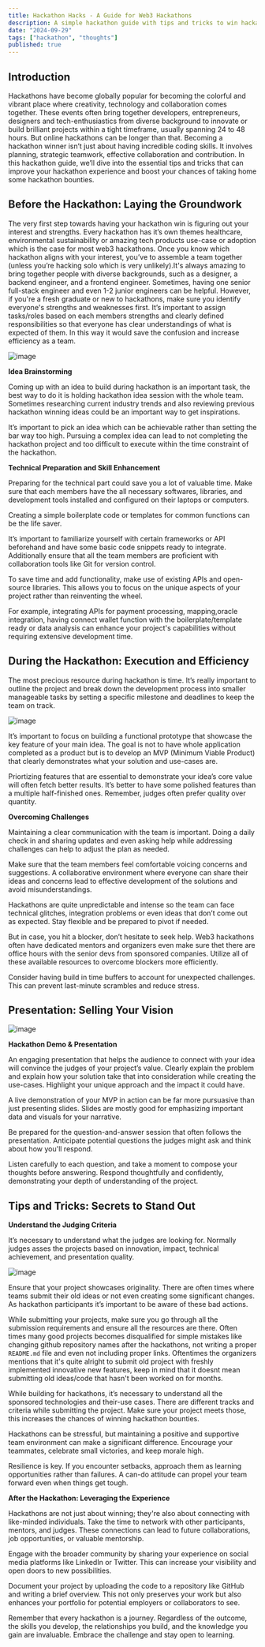 ```yaml
---
title: Hackathon Hacks - A Guide for Web3 Hackathons
description: A simple hackathon guide with tips and tricks to win hackathon bounties.
date: "2024-09-29"
tags: ["hackathon", "thoughts"]
published: true
---
```


## **Introduction**

Hackathons have become globally popular for becoming the colorful and vibrant place where creativity, technology and collaboration comes together. These events often bring together developers, entrepreneurs, designers and tech-enthusiastics from diverse background to innovate or build brilliant projects within a tight timeframe, usually spanning 24 to 48 hours. But online hackathons can be longer than that. Becoming a hackathon winner isn’t just about having incredible coding skills. It involves planning, strategic teamwork, effective collaboration and contribution. In this hackathon guide, we’ll dive into the essential tips and tricks that can improve your hackathon experience and boost your chances of taking home some hackathon bounties.

## **Before the Hackathon: Laying the Groundwork**

The very first step towards having your hackathon win is figuring out your interest and strengths. Every hackathon has it’s own themes healthcare, environmental sustainability or amazing tech products use-case or adoption which is the case for most web3 hackathons.
Once you know which hackathon aligns with your interest, you’ve to assemble a team together (unless you’re hacking solo which is very unlikely).It's always amazing to bring together people with diverse backgrounds, such as a designer, a backend engineer, and a frontend engineer. Sometimes, having one senior full-stack engineer and even 1-2 junior engineers can be helpful.
However, if you're a fresh graduate or new to hackathons, make sure you identify everyone's strengths and weaknesses first. It’s important to assign tasks/roles based on each members strengths and clearly defined responsibilities so that everyone has clear understandings of what is expected of them. In this way it would save the confusion and increase efficiency as a team.

![image](https://hackmd.io/_uploads/B1QFqXvRR.png)

**Idea Brainstorming**

Coming up with an idea to build during hackathon is an important task, the best way to do it is holding hackathon idea session with the whole team. Sometimes researching current industry trends and also reviewing previous hackathon winning ideas could be an important way to get inspirations.

It’s important to pick an idea which can be achievable rather than setting the bar way too high. Pursuing a complex idea can lead to not completing the hackathon project and too difficult to execute within the time constraint of the hackathon.

**Technical Preparation and Skill Enhancement**

Preparing for the technical part could save you a lot of valuable time. Make sure that each members have the all necessary softwares, libraries, and development tools installed and configured on their laptops or computers.

Creating a simple boilerplate code or templates for common functions can be the life saver.

It’s important to familiarize yourself with certain frameworks or API beforehand and have some basic code snippets ready to integrate. Additionally ensure that all the team members are proficient with collaboration tools like Git for version control.

To save time and add functionality, make use of existing APIs and open-source libraries. This allows you to focus on the unique aspects of your project rather than reinventing the wheel.

For example, integrating APIs for payment processing, mapping,oracle integration, having connect wallet function with the boilerplate/template ready or data analysis can enhance your project's capabilities without requiring extensive development time.

## **During the Hackathon: Execution and Efficiency**

The most precious resource during hackathon is time. It’s really important to outline the project and break down the development process into smaller manageable tasks by setting a specific milestone and deadlines to keep the team on track.

![image](https://hackmd.io/_uploads/BJO8IxuRC.png)

It’s important to focus on building a functional prototype that showcase the key feature of your main idea. The goal is not to have whole application completed as a product but is to develop an MVP (Minimum Viable Product) that clearly demonstrates what your solution and use-cases are.

Priortizing features that are essential to demonstrate your idea’s core value will often fetch better results. It’s better to have some polished features than a multiple half-finished ones. Remember, judges often prefer quality over quantity.

**Overcoming Challenges**

Maintaining a clear communication with the team is important. Doing a daily check in and sharing updates and even asking help while addressing challenges can help to adjust the plan as needed.

Make sure that the team members feel comfortable voicing concerns and suggestions. A collaborative environment where everyone can share their ideas and concerns lead to effective development of the solutions and avoid misunderstandings.

Hackathons are quite unpredictable and intense so the team can face technical glitches, integration problems or even ideas that don’t come out as expected. Stay flexible and be prepared to pivot if needed.

But in case, you hit a blocker, don’t hesitate to seek help. Web3 hackathons often have dedicated mentors and organizers even make sure thet there are office hours with the senior devs from sponsored companies. Utilize all of these available resources to overcome blockers more efficiently.

Consider having build in time buffers to account for unexpected challenges. This can prevent last-minute scrambles and reduce stress.

## **Presentation: Selling Your Vision**

![image](https://hackmd.io/_uploads/HkgmipXD0C.png)

**Hackathon Demo & Presentation**

An engaging presentation that helps the audience to connect with your idea will convince the judges of your project’s value. Clearly explain the problem and explain how your solution take that into consideration while creating the use-cases. Highlight your unique approach and the impact it could have.

A live demonstration of your MVP in action can be far more pursuasive than just presenting slides. Slides are mostly good for emphasizing important data and visuals for your narrative.

Be prepared for the question-and-answer session that often follows the presentation. Anticipate potential questions the judges might ask and think about how you'll respond.

Listen carefully to each question, and take a moment to compose your thoughts before answering. Respond thoughtfully and confidently, demonstrating your depth of understanding of the project.

## **Tips and Tricks: Secrets to Stand Out**

**Understand the Judging Criteria**

It’s necessary to understand what the judges are looking for. Normally judges asses the projects based on innovation, impact, technical achievement, and presentation quality.

![image](https://hackmd.io/_uploads/rksgoXwA0.png)

Ensure that your project showcases originality. There are often times where teams submit their old ideas or not even creating some significant changes. As hackathon participants it’s important to be aware of these bad actions.

While submitting your projects, make sure you go through all the submission requirements and ensure all the resources are there. Often times many good projects becomes disqualified for simple mistakes like changing github repository names after the hackathons, not writing a proper `README.md` file and even not including proper links.
Oftentimes the organizers mentions that it's quite alright to submit old project with freshly implemented innovative new features, keep in mind that it doesnt mean submitting old ideas/code that hasn't been worked on for months.

While building for hackathons, it’s necessary to understand all the sponsored technologies and their-use cases. There are different tracks and criteria while submitting the project. Make sure your project meets those, this increases the chances of winning hackathon bounties.

Hackathons can be stressful, but maintaining a positive and supportive team environment can make a significant difference. Encourage your teammates, celebrate small victories, and keep morale high.

Resilience is key. If you encounter setbacks, approach them as learning opportunities rather than failures. A can-do attitude can propel your team forward even when things get tough.

**After the Hackathon: Leveraging the Experience**

Hackathons are not just about winning; they're also about connecting with like-minded individuals. Take the time to network with other participants, mentors, and judges. These connections can lead to future collaborations, job opportunities, or valuable mentorship.

Engage with the broader community by sharing your experience on social media platforms like LinkedIn or Twitter. This can increase your visibility and open doors to new possibilities.

Document your project by uploading the code to a repository like GitHub and writing a brief overview. This not only preserves your work but also enhances your portfolio for potential employers or collaborators to see.

Remember that every hackathon is a journey. Regardless of the outcome, the skills you develop, the relationships you build, and the knowledge you gain are invaluable. Embrace the challenge and stay open to learning.
